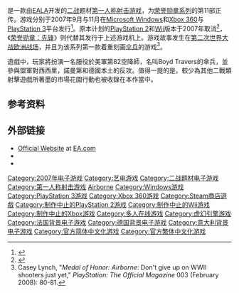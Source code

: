 {{NoteTA
| G1=Games
}}
{{Infobox VG
| title = 荣誉勋章：空降神兵
| image = MoH Airborne cover PC DVD.png
| caption = 简体中文版封面
| official    = {{vgr|CN|荣誉勋章 神兵天降}}
| english = Medal of Honor: Airborne
| developer = [[EALA|EALA]]
| publisher = {{Vgrelease|WW|[[EA_Games|EA Games]]|CN|[[中视网元|中视网元]]}}
| producer = Patrick Gilmore
| composer = [[迈克尔·吉亚奇诺|迈克尔·吉亚奇诺]]
| engine = [[虚幻引擎|虚幻引擎3]]
| series = [[荣誉勋章系列|荣誉勋章系列]]
| released = '''Windows'''、'''Xbox 360'''{{vgrelease|NA|2007年9月4日|EU|2007年9月7日|AU|2007年9月13日|JP|2007年11月8日|CN|2007年12月5日（仅Windows）<ref>{{Cite web |url = http://games.qq.com/a/20071206/000157.htm |title = 《荣誉勋章 神兵天降》12月5日上市 |author =  |date = 2007-12-06 |publisher = 腾讯 |language = zh-cn |accessdate = 2018-05-05 |archive-date = 2018-05-05 |archive-url = https://web.archive.org/web/20180505135154/http://games.qq.com/a/20071206/000157.htm |dead-url = no }}</ref>}}'''PlayStation 3'''{{vgrelease|EU|2007年11月16日|NA|2007年11月19日|AU|2007年12月6日|JP|2007年12月20日}}
| genre = [[第一人称射击|第一人称射击]]
| modes = [[单人电子游戏|单人]]、[[多人电子游戏|多人]]
| platforms = {{spml|[[Microsoft_Windows|Microsoft Windows]]|[[Xbox_360|Xbox 360]]|[[PlayStation_3|PlayStation 3]]}}
}}

{{vgname|荣誉勋章：空降神兵|en=Medal of Honor: Airborne|official-cn=荣誉勋章：神兵天降|2=民间普遍采用台译名}}是一款由[[EALA|EALA]]开发的[[二战|二战]]题材[[第一人称射击游戏|第一人称射击游戏]]，为[[荣誉勋章系列|荣誉勋章系列]]的第11部正传。游戏分别于2007年9月与11月在[[Microsoft_Windows|Microsoft Windows]]和[[Xbox_360|Xbox 360]]与 [[PlayStation_3|PlayStation 3]]平台发行<ref name="ps3date">{{cite web | url = http://ps3.ign.com/objects/692/692471.html | publisher = [[IGN|IGN]] | date = 2007-08-07 | title = Medal of Honor: Airborne Game Profile | accessdate = 2007-11-01 | archive-date = 2012-01-18 | archive-url = https://web.archive.org/web/20120118070259/http://ps3.ign.com/objects/692/692471.html | dead-url = no }}</ref>。原本计划的[[PlayStation_2|PlayStation 2]]和[[Wii|Wii]]版本于2007年取消<ref name="pcreleasedate">{{cite web| url = http://planetmedalofhonor.gamespy.com/fullstory.php?id=124716| publisher = Planet Medal of Honor| date = 2007-08-02| title = MOH: Airborne Release Date Pushed Back| accessdate = 2007-11-01| deadurl = yes| archiveurl = https://web.archive.org/web/20071027174106/http://planetmedalofhonor.gamespy.com/fullstory.php?id=124716| archivedate = 2007-10-27}}</ref>，《[[荣誉勋章：先锋|荣誉勋章：先锋]]》则代替其发行于上述游戏机上。游戏故事发生在[[第二次世界大战欧洲战场|第二次世界大战欧洲战场]]，并且为该系列第一款着重刻画[[伞兵|伞兵]]的游戏<ref>Casey Lynch, "''Medal of Honor: Airborne'': Don't give up on WWII shooters just yet," ''PlayStation: The Official Magazine'' 003 (February 2008): 80-81.</ref>。

遊戲中，玩家將扮演一名服役於美軍第82空降師，名叫Boyd Travers的傘兵，並參與盟軍對西西里，諾曼第和德國本土的反攻。值得一提的是，較少為其他二戰類射擊遊戲所著墨的市場花園行動也被收錄在本作當中。

== 参考资料 ==
{{Reflist}}

== 外部链接 ==

* [https://web.archive.org/web/20071011005030/http://www.ea.com/moh/airborne/ Official Website] at [[Electronic_Arts|EA.com]]
* {{dmoz|Games/Video_Games/Shooter/M/Medal_of_Honor_Series/Medal_of_Honor_-_Airborne/|''Medal of Honor - Airborne''}}
* {{IMDb title|id=1085850|title=Medal of Honor: Airborne}}

{{荣誉勋章}}

{{DEFAULTSORT:Medal Of Honor, Airborne}}
[[Category:2007年电子游戏|Category:2007年电子游戏]]
[[Category:艺电游戏|Category:艺电游戏]]
[[Category:二战题材电子游戏|Category:二战题材电子游戏]]
[[Category:第一人称射击游戏|Category:第一人称射击游戏]]
[[Category:榮譽勳章系列|Airborne]]
[[Category:Windows游戏|Category:Windows游戏]]
[[Category:PlayStation_3游戏|Category:PlayStation 3游戏]]
[[Category:Xbox_360游戏|Category:Xbox 360游戏]]
[[Category:Steam商店遊戲|Category:Steam商店遊戲]]
[[Category:制作中止的PlayStation_2游戏|Category:制作中止的PlayStation 2游戏]]
[[Category:制作中止的Wii游戏|Category:制作中止的Wii游戏]]
[[Category:制作中止的Xbox游戏|Category:制作中止的Xbox游戏]]
[[Category:多人在线游戏|Category:多人在线游戏]]
[[Category:虚幻引擎游戏|Category:虚幻引擎游戏]]
[[Category:法国背景电子游戏|Category:法国背景电子游戏]]
[[Category:德国背景电子游戏|Category:德国背景电子游戏]]
[[Category:意大利背景电子游戏|Category:意大利背景电子游戏]]
[[Category:官方简体中文化游戏|Category:官方简体中文化游戏]]
[[Category:官方繁体中文化游戏|Category:官方繁体中文化游戏]]
